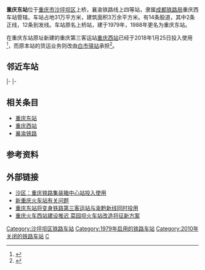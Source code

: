 {{about|位于[[重庆市|重庆市]][[沙坪坝区|沙坪坝区]]上桥的停止使用的货运'''重庆东站'''|规划中位于[[重庆市|重庆市]][[南岸区|南岸区]]茶园的客运重庆东站|重庆东站|新建于本站原址的大型客运站|重庆西站|重庆轨道交通车站|上桥站}}
{{Infobox China railway station
|车站名称 = 重庆东站
|图片 =
|图片介绍 = 重庆东站
|其他名称 = 上桥站
|车站拼音 = Chongqingdong Zhan
|英文名称 = Chongqingdong Railway Station
|车站代码 = 30074<ref>{{cite book|title=中华人民共和国铁路车站代码（GB/T 10302-2010）|publisher=中国标准出版社|year=2010|isbn=155066140495|ignore-isbn-error=true|pages=47}}</ref>
|电报码 = CIW
|拼音码 = CQD
|车站位置 = {{CHN}}[[重庆市|重庆市]][[沙坪坝区|沙坪坝区]][[上桥|上桥]]
|车站类型 = [[货运站|货运站]]
|坐标 = 
|归属 = [[成都铁路局|成都铁路局]]
|始建时间=
|撤销年份=
|线路 = [[襄渝铁路|襄渝铁路]]<br />[[川黔铁路|川黔铁路]]
|车站等级 = [[四等站_(中铁)|四等站]]
|使用状态 = 已停用
|股道数目 = 14条
|正线 = 2条
|到发线 = 12条
|月台数目 = 
|侧式站台 = 
|岛式站台 = 
|站台面 = 
}}
'''重庆东站'''位于[[重庆市|重庆市]][[沙坪坝区|沙坪坝区]]上桥，襄渝铁路线上四等站，隶属[[成都铁路局|成都铁路局]]重庆西车站管辖。车站占地31万平方米，建筑面积3万余平方米。有14条股道，其中2条正线，12条到发线。车站原名上桥站，建于1979年，1988年更名为重庆东站。

在重庆东站原址新建的重庆第三客运站[[重庆西站|重庆西站]]已经于2018年1月25日投入使用<ref>{{cite news|url=http://www.sohu.com/a/217558021_349048|title=渝贵铁路、重庆西站、沙坪坝站25日开通，乘车出行的你千万别走错地方！|publisher=[[重庆晨报|重庆晨报]]|date=2018-01-19|accessdate=2018-01-19|archive-url=https://web.archive.org/web/20180119120304/http://www.sohu.com/a/217558021_349048|archive-date=2018-01-19|dead-url=yes}}</ref>，而原本站的货运业务则改由[[白市驿站|白市驿站]]承担<ref>{{cite news|title=重庆铁路枢纽部分车站货运营业办理限制调整 企业看过来|url=http://cq.cqnews.net/html/2014-08/18/content_31707598.htm|publisher=华龙网|date=2014-08-18|accessdate=2020-11-25|archive-date=2021-02-07|archive-url=https://web.archive.org/web/20210207112340/http://cq.cqnews.net/html/2014-08/18/content_31707598.htm|dead-url=no}}</ref>。

==邻近车站==
{{start rail box|[[File:China_Railways.svg|16px]] [[中国铁路|中国铁路]]}}
{{s-inop|<s>[[西永站|西永站]]</s>|{{站|襄阳}}方向}}
{{s-line|<s>[[襄渝铁路|襄渝铁路]]<br />← 12km 重庆东站 7km →</s>}}
{{s-inop|<s>[[重庆西站_(人和场)|重庆西编组站]]</s>|成渝线{{站|小南海}}、{{站|石场}}方向<br>川黔线{{站|珞璜}}方向}}
|-
{{s-inop|<s>[[梨树湾站|梨树湾站]]</s>|{{站|沙坪坝}}、{{站|重庆}}方向}}
{{s-line|<s>小梨线</s> [[小西线|小西线]]<br />← 5km <s>重庆东站</s> 6km →}}
{{s-inop|[[中梁山站_(铁路)|中梁山站]]|[[跳蹬站_(铁路)|跳蹬]]、{{站|小南海}}方向}}
|-
{{end box}}

==相关条目==
*[[重庆东站|重庆东站]]
*[[重庆西站|重庆西站]]
*[[襄渝铁路|襄渝铁路]]

==参考资料==
{{Reflist}}
==外部链接==
*[https://web.archive.org/web/20120203193124/http://www.cq.xinhua.org/news/2009-12/18/content_18533049.htm 沙区：重庆铁路集装箱中心站投入使用]
*[http://www.cq.gov.cn/publicmail/citizen/ViewReleaseGreatMail.aspx?intReleaseID=175582 新重庆火车站有关问题] {{Wayback|url=http://www.cq.gov.cn/publicmail/citizen/ViewReleaseGreatMail.aspx?intReleaseID=175582 |date=20210207112329 }}
*[http://cq.people.com.cn/News/20091218/2009121895927.htm 重庆东站将变身铁路第三客运站与渝黔新线同时投用]{{dead link|date=2018年4月 |bot=InternetArchiveBot |fix-attempted=yes }}
*[https://web.archive.org/web/20130101065904/http://www.cq.xinhuanet.com/2012-12/25/c_114146672.htm 重庆火车西站建设推迟 菜园坝火车站改造将征新方案]
{{襄渝铁路|Nocat}}
{{重庆铁路}}
{{重庆车站列表}}

[[Category:沙坪坝区铁路车站|Category:沙坪坝区铁路车站]]
[[Category:1979年启用的铁路车站|Category:1979年启用的铁路车站]]
[[Category:2010年关闭的铁路车站|Category:2010年关闭的铁路车站]]
[[Category:重庆市铁路废站|C]]
